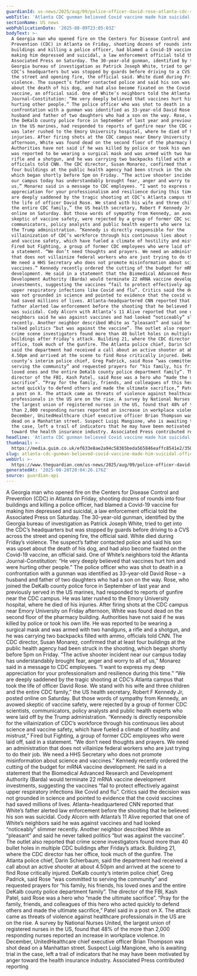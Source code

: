 ```yaml
---
guardianId: us-news/2025/aug/09/police-officer-david-rose-atlanta-cdc-shooting
webTitle: 'Atlanta CDC gunman believed Covid vaccine made him suicidal, official says'
sectionName: US news
webPublicationDate: '2025-08-09T23:05:03Z'
bodyText: >-
  A Georgia man who opened fire on the Centers for Disease Control and
  Prevention (CDC) in Atlanta on Friday, shooting dozens of rounds into four
  buildings and killing a police officer, had blamed a Covid-19 vaccine for
  making him depressed and suicidal, a law enforcement official told the
  Associated Press on Saturday. The 30-year-old gunman, identified by the
  Georgia bureau of investigation as Patrick Joseph White, tried to get into the
  CDC’s headquarters but was stopped by guards before driving to a CVS across
  the street and opening fire, the official said. White died during Friday’s
  violence. The suspect’s father contacted police and said his son was upset
  about the death of his dog, and had also become fixated on the Covid-19
  vaccine, an official said. One of White’s neighbors told the Atlanta
  Journal-Constitution: “He very deeply believed that vaccines hurt him and were
  hurting other people.” The police officer who was shot to death in a
  confrontation with a gunman was identified as 33-year-old David Rose – a
  husband and father of two daughters who had a son on the way. Rose, who joined
  the DeKalb county police force in September of last year and previously served
  in the US marines, had responded to reports of gunfire near the CDC campus. He
  was later rushed to the Emory University hospital, where he died of his
  injuries. After firing shots at the CDC campus near Emory University on Friday
  afternoon, White was found dead on the second floor of the pharmacy building.
  Authorities have not said if he was killed by police or took his own life. He
  was reported to be wearing a surgical mask and was armed with two handguns, a
  rifle and a shotgun, and he was carrying two backpacks filled with ammo,
  officials told CNN. The CDC director, Susan Monarez, confirmed that at least
  four buildings at the public health agency had been struck in the shooting,
  which began shortly before 5pm on Friday. “The active shooter incident near
  our campus today has understandably brought fear, anger and worry to all of
  us,” Monarez said in a message to CDC employees. “I want to express my deep
  appreciation for your professionalism and resilience during this time.” “We
  are deeply saddened by the tragic shooting at CDC’s Atlanta campus that took
  the life of officer David Rose. We stand with his wife and three children and
  the entire CDC family,” the US health secretary, Robert F Kennedy Jr, posted
  online on Saturday. But those words of sympathy from Kennedy, an avowed
  skeptic of vaccine safety, were rejected by a group of former CDC scientists,
  communicators, policy analysts and public health experts who were laid off by
  the Trump administration. “Kennedy is directly responsible for the
  villainization of CDC’s workforce through his continuous lies about science
  and vaccine safety, which have fueled a climate of hostility and mistrust,”
  Fired but Fighting, a group of former CDC employees who were laid off, said in
  a statement. “We don’t need thoughts and prayers. We need an administration
  that does not villainize federal workers who are just trying to do their job.
  We need a HHS Secretary who does not promote misinformation about science and
  vaccines.” Kennedy recently ordered the cutting of the budget for mRNA vaccine
  development. He said in a statement that the Biomedical Advanced Research and
  Development Authority (Barda) would terminate 22 mRNA vaccine development
  investments, suggesting the vaccines “fail to protect effectively against
  upper respiratory infections like Covid and flu”. Critics said the decision
  was not grounded in science and pointed to evidence that the covid vaccines
  had saved millions of lives. Atlanta-headquartered CNN reported that White’s
  father alerted law enforcement before the shooting that he believed his son
  was suicidal. Cody Alcorn with Atlanta’s 11 Alive reported that one of White’s
  neighbors said he was against vaccines and had looked “noticeably” slimmer
  recently. Another neighbor described White as “pleasant” and said he never
  talked politics “but was against the vaccine”. The outlet also reported that
  crime scene investigators found more than 40 bullet holes in multiple CDC
  buildings after Friday’s attack. Building 21, where the CDC director has her
  office, took much of the gunfire. The Atlanta police chief, Darin Schierbaum,
  said the department had received a call about an active shooter at about
  4.50pm and arrived at the scene to find Rose critically injured. DeKalb
  county’s interim police chief, Greg Padrick, said Rose “was committed to
  serving the community” and requested prayers for “his family, his friends, his
  loved ones and the entire DeKalb county police department family”. The
  director of the FBI, Kash Patel, said Rose was a hero who “made the ultimate
  sacrifice”. “Pray for the family, friends, and colleagues of this hero who
  acted quickly to defend others and made the ultimate sacrifice,” Patel said in
  a post on X. The attack came as threats of violence against healthcare
  professionals in the US are on the rise. A survey by National Nurses United,
  the largest union of registered nurses in the US, found that 48% of the more
  than 2,000 responding nurses reported an increase in workplace violence. In
  December, UnitedHealthcare chief executive officer Brian Thompson was shot
  dead on a Manhattan street. Suspect Luigi Mangione, who is awaiting trial in
  the case, left a trail of indicators that he may have been motivated by anger
  toward the health insurance industry. Associated Press contributed reporting
headline: 'Atlanta CDC gunman believed Covid vaccine made him suicidal, official says'
thumbnail: >-
  https://media.guim.co.uk/ef633e8ae2a94c58365beda565846eaffc8541e2/350_0_2500_2000/500.jpg
slug: atlanta-cdc-gunman-believed-covid-vaccine-made-him-suicidal-official-says
webUrl: >-
  https://www.theguardian.com/us-news/2025/aug/09/police-officer-david-rose-atlanta-cdc-shooting
generatedAt: '2025-08-28T20:04:26.176Z'
source: guardian-api
---
```

A Georgia man who opened fire on the Centers for Disease Control and Prevention (CDC) in Atlanta on Friday, shooting dozens of rounds into four buildings and killing a police officer, had blamed a Covid-19 vaccine for making him depressed and suicidal, a law enforcement official told the Associated Press on Saturday. The 30-year-old gunman, identified by the Georgia bureau of investigation as Patrick Joseph White, tried to get into the CDC’s headquarters but was stopped by guards before driving to a CVS across the street and opening fire, the official said. White died during Friday’s violence. The suspect’s father contacted police and said his son was upset about the death of his dog, and had also become fixated on the Covid-19 vaccine, an official said. One of White’s neighbors told the Atlanta Journal-Constitution: “He very deeply believed that vaccines hurt him and were hurting other people.” The police officer who was shot to death in a confrontation with a gunman was identified as 33-year-old David Rose – a husband and father of two daughters who had a son on the way. Rose, who joined the DeKalb county police force in September of last year and previously served in the US marines, had responded to reports of gunfire near the CDC campus. He was later rushed to the Emory University hospital, where he died of his injuries. After firing shots at the CDC campus near Emory University on Friday afternoon, White was found dead on the second floor of the pharmacy building. Authorities have not said if he was killed by police or took his own life. He was reported to be wearing a surgical mask and was armed with two handguns, a rifle and a shotgun, and he was carrying two backpacks filled with ammo, officials told CNN. The CDC director, Susan Monarez, confirmed that at least four buildings at the public health agency had been struck in the shooting, which began shortly before 5pm on Friday. “The active shooter incident near our campus today has understandably brought fear, anger and worry to all of us,” Monarez said in a message to CDC employees. “I want to express my deep appreciation for your professionalism and resilience during this time.” “We are deeply saddened by the tragic shooting at CDC’s Atlanta campus that took the life of officer David Rose. We stand with his wife and three children and the entire CDC family,” the US health secretary, Robert F Kennedy Jr, posted online on Saturday. But those words of sympathy from Kennedy, an avowed skeptic of vaccine safety, were rejected by a group of former CDC scientists, communicators, policy analysts and public health experts who were laid off by the Trump administration. “Kennedy is directly responsible for the villainization of CDC’s workforce through his continuous lies about science and vaccine safety, which have fueled a climate of hostility and mistrust,” Fired but Fighting, a group of former CDC employees who were laid off, said in a statement. “We don’t need thoughts and prayers. We need an administration that does not villainize federal workers who are just trying to do their job. We need a HHS Secretary who does not promote misinformation about science and vaccines.” Kennedy recently ordered the cutting of the budget for mRNA vaccine development. He said in a statement that the Biomedical Advanced Research and Development Authority (Barda) would terminate 22 mRNA vaccine development investments, suggesting the vaccines “fail to protect effectively against upper respiratory infections like Covid and flu”. Critics said the decision was not grounded in science and pointed to evidence that the covid vaccines had saved millions of lives. Atlanta-headquartered CNN reported that White’s father alerted law enforcement before the shooting that he believed his son was suicidal. Cody Alcorn with Atlanta’s 11 Alive reported that one of White’s neighbors said he was against vaccines and had looked “noticeably” slimmer recently. Another neighbor described White as “pleasant” and said he never talked politics “but was against the vaccine”. The outlet also reported that crime scene investigators found more than 40 bullet holes in multiple CDC buildings after Friday’s attack. Building 21, where the CDC director has her office, took much of the gunfire. The Atlanta police chief, Darin Schierbaum, said the department had received a call about an active shooter at about 4.50pm and arrived at the scene to find Rose critically injured. DeKalb county’s interim police chief, Greg Padrick, said Rose “was committed to serving the community” and requested prayers for “his family, his friends, his loved ones and the entire DeKalb county police department family”. The director of the FBI, Kash Patel, said Rose was a hero who “made the ultimate sacrifice”. “Pray for the family, friends, and colleagues of this hero who acted quickly to defend others and made the ultimate sacrifice,” Patel said in a post on X. The attack came as threats of violence against healthcare professionals in the US are on the rise. A survey by National Nurses United, the largest union of registered nurses in the US, found that 48% of the more than 2,000 responding nurses reported an increase in workplace violence. In December, UnitedHealthcare chief executive officer Brian Thompson was shot dead on a Manhattan street. Suspect Luigi Mangione, who is awaiting trial in the case, left a trail of indicators that he may have been motivated by anger toward the health insurance industry. Associated Press contributed reporting

